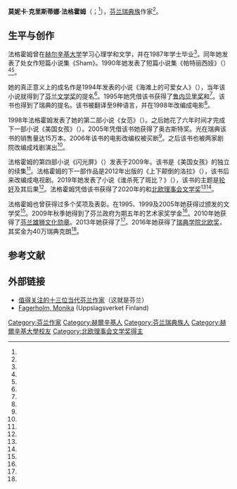 {{Infobox writer
| name          = 莫妮卡·法格霍姆
| image         = Monika Fagerholm 02.jpg
| imagesize     = 
| caption       = 法格霍姆在2019年哥德堡书展上
| original      = {{lang|sv|Monika Fagerholm}}
| birthname     = {{lang|sv|Monika Kristina Fagerholm}}
| birthdate     = {{birth date and age|1961|2|26}}
| birthplace    = [[芬兰|芬兰]][[赫尔辛基|赫尔辛基]]
| deathdate     = 
| deathplace    = 
| resting_place = 
| residence     =
| occupation    = 作家
| language      = [[瑞典语|瑞典语]]
| nationality   = {{FIN}}
| ethnicity     = [[芬兰瑞典族|芬兰瑞典族]]
| education     = 
| alma_mater    = [[赫尔辛基大学|赫尔辛基大学]]
| period        = 
| genre         = 小说、散文
| subject       = 
| movement      = 
| notableworks  = 《海滩上的可爱女人》<br/>《美国女孩》<br/>《谁杀死了斑比？》
| influenced    = 
| awards        = [[芬兰雄狮勋章|芬兰雄狮文化勋章]]（2010）<br/>{{link-fi|国家文学奖|Kirjallisuuden valtionpalkinto}}（2013）<br/>[[瑞典学院北欧奖|瑞典学院北欧奖]]（2016）<br/>[[北欧理事会文学奖|北欧理事会文学奖]]（2020）
| signature     = 
| website       = 
}}
'''莫妮卡·克里斯蒂娜·法格霍姆'''（{{lang-sv|Monika Kristina Fagerholm}}；{{bd|1961年|2月26日|||catIdx=Fagerholm}}<ref name="Mäkelä"/>），[[芬兰|芬兰]][[芬蘭瑞典族|瑞典族]]作家<ref name="Otava"/>。

== 生平与创作 ==
法格霍姆曾在[[赫尔辛基大学|赫尔辛基大学]]学习心理学和文学，并在1987年学士毕业<ref name="Kirjasampo"/>。同年她发表了处女作短篇小说集《Sham》。1990年她发表了短篇小说集《帕特丽西娅》（{{lang-sv|Patricia}}）<ref name="Mäkelä"/><ref name="Otava"/>。

她的真正意义上的成名作是1994年发表的小说《海滩上的可爱女人》（{{lang-sv|Underbara kvinnor vid vatten}}），当年该小说就得到了[[芬兰文学奖|芬兰文学奖]]的提名<ref name="Teos"/>。1995年她凭借该书获得了[[鲁内贝里奖|鲁内贝里奖]]和{{link-fi|图书感谢奖章|Kiitos kirjasta -mitali}}<ref name="Kirjasampo"/>。该书也得到了瑞典{{link-sv|奥古斯特奖|Augustpriset}}的提名。该书被翻译至9种语言，并在1998年改编成电影<ref name="Teos"/>。

1998年法格霍姆发表了她的第二部小说《女范》（{{lang-sv|Diva}}）。之后她花了六年时间才完成下一部小说《美国女孩》（{{lang-sv|Den amerikanska flickan}}）。2005年凭借该书她获得了奥古斯特奖。光在瑞典该书的销售量达15万本。2006年该书的电影改编权被买断<ref name="Teos"/>。之后该书也被两家剧院改编成戏剧演出<ref name="Mäkelä"/>。

法格霍姆的第四部小说《闪光屏》（{{lang-sv|Glitterscenen}}）发表于2009年。该书是《美国女孩》的独立的续集<ref name="Teos2009"/>。法格霍姆的下一部作品是2012年出版的《上下颠倒的洛拉》（{{lang-sv|Lola uppochner}}），该书后来改编成电视剧。2019年她发表了小说《谁杀死了斑比？》（{{lang-sv|Vem dödade bambi?}}），该书的主题是[[輪姦|轮奸]]及其后果<ref name="Hällsten"/>。法格霍姆凭借该书获得了2020年的{{link-fi|托兰德奖|Tollanderin palkinto}}和[[北欧理事会文学奖|北欧理事会文学奖]]<ref name="Lindholm"/><ref name="Vedenpää"/>。

法格霍姆也曾获得过多个奖项及表彰。在1995、1999及2005年她获得过{{link-sv|芬兰瑞典族文化协会|Svenska litteratursällskapet i Finland}}颁发的文学奖<ref name="Otava"/>。2009年秋季她得到了芬兰政府为期五年的艺术家奖学金<ref name="taike"/>。2010年她获得了[[芬兰雄狮勋章|芬兰雄狮文化勋章]]。2013年她获得了{{link-fi|国家文学奖|Kirjallisuuden valtionpalkinto}}<ref name="Sundqvist"/>。2016年她获得了[[瑞典学院北欧奖|瑞典学院北欧奖]]，其奖金为40万瑞典克朗<ref name="ts"/>。

== 参考文献 ==
{{Reflist|30em|refs=
<ref name="Mäkelä">{{cite web | url = http://www.naytelmat.fi/a/monika-fagerholm | title = Monika Fagerholm | author = Mäkelä, Olli | language = fi | publisher = Näytelmät.fi | date = 2012 | accessdate = 2020-10-30}}</ref>

<ref name="Otava">{{Cite book | title = Kuka kukin on 2011 | location = Helsinki | publisher = Otava | pages = p. 123 | ISBN = 978-951-1-24712-8 | accessdate = 2020-10-30 | language = fi}}</ref>

<ref name="Kirjasampo">{{cite web | url = https://www.kirjasampo.fi/fi/kulsa/kauno%253Aperson_123175916645323 | title = Fagerholm, Monika | language = fi | publisher = Kirjasampo.fi | accessdate = 2020-10-30}}</ref>

<ref name="Teos">{{cite web | url = http://www.teos.fi/kirjailijat/monika-fagerholm.html | title = Monika Fagerholm | language = fi | publisher = Teos | accessdate = 2020-10-30}}</ref>

<ref name="Teos2009">{{cite web | url = http://www.teos.fi/kirjat/kaikki/2009-syksy/s%C3%A4ihken%C3%A4ytt%C3%A4m%C3%B6.html | title = Säihkenäyttämö | language = fi | publisher = Teos | date = 2009-10-12 | accessdate = 2020-10-30}}</ref>

<ref name="Hällsten">{{cite journal en |last=Hällsten |first=Annika |date=2019-09-08 |title=Monika Fagerholm skriver om tystnaden efter en våldtäkt |journal=Hufvudstadsbladet |volume=8.9.2019 |issue= |pages=p.38-39 |url=https://www.hbl.fi/artikel/monika-fagerholm-skriver-om-tystnaden-efter-en-valdtakt/ |accessdate=2020-10-30 |language=sv}}</ref>

<ref name="Lindholm">{{cite journal en |last=Lindholm |first=Johanna |date=2020-02-05 |title=Monika Fagerholm får Tollanderska priset: "Vi måste hitta ett språk för att prata om svåra saker" |journal=Hufvudstadsbladet |volume=5.2.2020 |issue= |pages=p.22 |id= |url=https://www.hbl.fi/artikel/monika-fagerholm-far-tollanderska-priset-vi-maste-hitta-ett-sprak-for-att-prata-om-svara-saker/ |accessdate=2020-10-30 |language=sv}}</ref>

<ref name="Vedenpää">{{cite web | url = https://yle.fi/uutiset/3-11615300 | author = Vedenpää, Ville | title = Pohjoismaiden neuvoston kirjallisuuspalkinto Monika Fagerholmille – "En uskonut, että saisin sitä koskaan" | language = fi | publisher = Yle | date = 2020-10-27 | accessdate = 2020-10-30}}</ref>

<ref name="taike">{{cite web | url = https://www.taike.fi/fi/uutinen/-/news/26381 | title = Kirjallisuuden taiteilija-apurahat 2010 | language = fi | publisher = Taiteen edistämiskeskus | date = 2009-09-17 | accessdate = 2020-10-30}}</ref>

<ref name="Sundqvist">{{cite web | url = https://yle.fi/uutiset/3-6948177 | title = Kirjallisuuden ja kuvitustaiteen valtionpalkinnot kolmelle naiselle | author = Sundqvist, Janne | language = fi | publisher = Yle | date = 2013-11-22 | accessdate = 2020-10-30}}</ref>

<ref name="ts">{{cite web | url = https://www.ts.fi/kulttuuri/855413/Kirjailija+Monika+Fagerholmille+Ruotsin+akatemian+palkinto | title = Kirjailija Monika Fagerholmille Ruotsin akatemian palkinto| language = fi | publisher = Turun Sanomat | date = 2016-03-18 | accessdate = 2020-10-30}}</ref>
}}

== 外部链接 ==
{{commonscat|Monika Fagerholm}}
* [https://finland.fi/zh/yishuyuwenhua/zhideguanzhudeshisanweidangdaifenlanzuojia/ 值得关注的十三位当代芬兰作家]（这就是芬兰） {{zh}}
* [https://www.uppslagsverket.fi/sv/sok/view-103684-FagerholmMonika Fagerholm, Monika] (Uppslagsverket Finland) {{sv}}

{{Authority control}}

{{DEFAULTSORT:Fagerholm, Monika}}
[[Category:芬兰作家|Category:芬兰作家]]
[[Category:赫爾辛基人|Category:赫爾辛基人]]
[[Category:芬兰瑞典族人|Category:芬兰瑞典族人]]
[[Category:赫爾辛基大學校友|Category:赫爾辛基大學校友]]
[[Category:北欧理事会文学奖得主|Category:北欧理事会文学奖得主]]